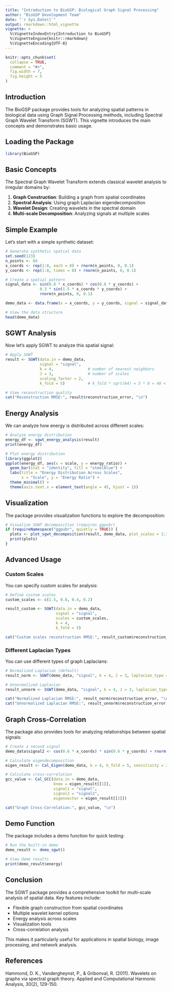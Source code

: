 ```yaml
---
title: "Introduction to BioGSP: Biological Graph Signal Processing"
author: "BioGSP Development Team"
date: "`r Sys.Date()`"
output: rmarkdown::html_vignette
vignette: >
  %\VignetteIndexEntry{Introduction to BioGSP}
  %\VignetteEngine{knitr::rmarkdown}
  %\VignetteEncoding{UTF-8}
---
```


```r
knitr::opts_chunk$set(
  collapse = TRUE,
  comment = "#>",
  fig.width = 7,
  fig.height = 5
)
```

## Introduction

The BioGSP package provides tools for analyzing spatial patterns in biological data using Graph Signal Processing methods, including Spectral Graph Wavelet Transform (SGWT). This vignette introduces the main concepts and demonstrates basic usage.

## Loading the Package

```r
library(BioGSP)
```

## Basic Concepts

The Spectral Graph Wavelet Transform extends classical wavelet analysis to irregular domains by:

1. **Graph Construction**: Building a graph from spatial coordinates
2. **Spectral Analysis**: Using graph Laplacian eigendecomposition
3. **Wavelet Design**: Creating wavelets in the spectral domain
4. **Multi-scale Decomposition**: Analyzing signals at multiple scales

## Simple Example

Let's start with a simple synthetic dataset:

```r
# Generate synthetic spatial data
set.seed(123)
n_points <- 64
x_coords <- rep(1:8, each = 8) + rnorm(n_points, 0, 0.1)
y_coords <- rep(1:8, times = 8) + rnorm(n_points, 0, 0.1)

# Create a spatial pattern
signal_data <- sin(0.8 * x_coords) * cos(0.8 * y_coords) + 
               0.3 * sin(1.5 * x_coords * y_coords) + 
               rnorm(n_points, 0, 0.1)

demo_data <- data.frame(x = x_coords, y = y_coords, signal = signal_data)

# View the data structure
head(demo_data)
```

## SGWT Analysis

Now let's apply SGWT to analyze this spatial signal:

```r
# Apply SGWT
result <- SGWT(data.in = demo_data, 
               signal = "signal",
               k = 4,               # number of nearest neighbors
               J = 3,               # number of scales
               scaling_factor = 2,
               k_fold = 5)          # k_fold * sqrt(64) = 5 * 8 = 40 < 64

# View reconstruction quality
cat("Reconstruction RMSE:", result$reconstruction_error, "\n")
```

## Energy Analysis

We can analyze how energy is distributed across different scales:

```r
# Analyze energy distribution
energy_df <- sgwt_energy_analysis(result)
print(energy_df)

# Plot energy distribution
library(ggplot2)
ggplot(energy_df, aes(x = scale, y = energy_ratio)) +
  geom_bar(stat = "identity", fill = "steelblue") +
  labs(title = "Energy Distribution Across Scales",
       x = "Scale", y = "Energy Ratio") +
  theme_minimal() +
  theme(axis.text.x = element_text(angle = 45, hjust = 1))
```

## Visualization

The package provides visualization functions to explore the decomposition:

```r
# Visualize SGWT decomposition (requires ggpubr)
if (requireNamespace("ggpubr", quietly = TRUE)) {
  plots <- plot_sgwt_decomposition(result, demo_data, plot_scales = 1:3)
  print(plots)
}
```

## Advanced Usage

### Custom Scales

You can specify custom scales for analysis:

```r
# Define custom scales
custom_scales <- c(1.5, 0.8, 0.4, 0.2)

result_custom <- SGWT(data.in = demo_data,
                      signal = "signal",
                      scales = custom_scales,
                      k = 4,
                      k_fold = 5)

cat("Custom scales reconstruction RMSE:", result_custom$reconstruction_error, "\n")
```

### Different Laplacian Types

You can use different types of graph Laplacians:

```r
# Normalized Laplacian (default)
result_norm <- SGWT(demo_data, "signal", k = 4, J = 3, laplacian_type = "normalized", k_fold = 5)

# Unnormalized Laplacian
result_unnorm <- SGWT(demo_data, "signal", k = 4, J = 3, laplacian_type = "unnormalized", k_fold = 5)

cat("Normalized Laplacian RMSE:", result_norm$reconstruction_error, "\n")
cat("Unnormalized Laplacian RMSE:", result_unnorm$reconstruction_error, "\n")
```

## Graph Cross-Correlation

The package also provides tools for analyzing relationships between spatial signals:

```r
# Create a second signal
demo_data$signal2 <- cos(0.6 * x_coords) * sin(0.6 * y_coords) + rnorm(n_points, 0, 0.1)

# Calculate eigendecomposition
eigen_result <- Cal_Eigen(demo_data, k = 4, k_fold = 5, sensitivity = 2)

# Calculate cross-correlation
gcc_value <- Cal_GCC(data.in = demo_data,
                     knee = eigen_result[[1]],
                     signal1 = "signal",
                     signal2 = "signal2",
                     eigenvector = eigen_result[[2]])

cat("Graph Cross-Correlation:", gcc_value, "\n")
```

## Demo Function

The package includes a demo function for quick testing:

```r
# Run the built-in demo
demo_result <- demo_sgwt()

# View demo results
print(demo_result$energy)
```

## Conclusion

The SGWT package provides a comprehensive toolkit for multi-scale analysis of spatial data. Key features include:

- Flexible graph construction from spatial coordinates
- Multiple wavelet kernel options
- Energy analysis across scales
- Visualization tools
- Cross-correlation analysis

This makes it particularly useful for applications in spatial biology, image processing, and network analysis.

## References

Hammond, D. K., Vandergheynst, P., & Gribonval, R. (2011). Wavelets on graphs via spectral graph theory. Applied and Computational Harmonic Analysis, 30(2), 129-150. 